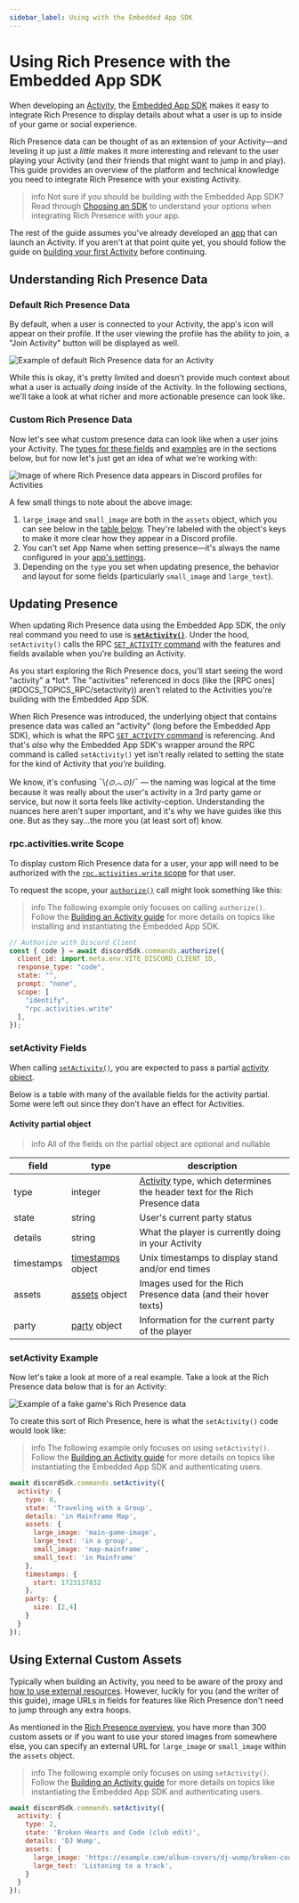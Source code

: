 ```yaml
---
sidebar_label: Using with the Embedded App SDK
---
```


# Using Rich Presence with the Embedded App SDK

When developing an [Activity](#DOCS_ACTIVITIES_OVERVIEW), the [Embedded App SDK](#DOCS_DEVELOPER_TOOLS_EMBEDDED_APP_SDK) makes it easy to integrate Rich Presence to display details about what a user is up to inside of your game or social experience.

Rich Presence data can be thought of as an extension of your Activity—and leveling it up just a *little* makes it more interesting and relevant to the user playing your Activity (and their friends that might want to jump in and play). This guide provides an overview of the platform and technical knowledge you need to integrate Rich Presence with your existing Activity.

> info
> Not sure if you should be building with the Embedded App SDK? Read through [Choosing an SDK](#DOCS_RICH_PRESENCE_OVERVIEW/choosing-an-sdk) to understand your options when integrating Rich Presence with your app.

The rest of the guide assumes you've already developed an [app](#DOCS_QUICK_START_OVERVIEW_OF_APPS) that can launch an Activity. If you aren't at that point quite yet, you should follow the guide on [building your first Activity](#DOCS_ACTIVITIES_BUILDING_AN_ACTIVITY) before continuing.

## Understanding Rich Presence Data

### Default Rich Presence Data

By default, when a user is connected to your Activity, the app's icon will appear on their profile. If the user viewing the profile has the ability to join, a "Join Activity" button will be displayed as well.

![Example of default Rich Presence data for an Activity](default-presence-activities.png)

While this is okay, it's pretty limited and doesn't provide much context about what a user is actually *doing* inside of the Activity. In the following sections, we'll take a look at what richer and more actionable presence can look like.

### Custom Rich Presence Data

Now let's see what custom presence data can look like when a user joins your Activity. The [types for these fields](#DOCS_RICH_PRESENCE_USING_WITH_THE_EMBEDDED_APP_SDK/setactivity-fields) and [examples](#DOCS_RICH_PRESENCE_USING_WITH_THE_EMBEDDED_APP_SDK/setactivity-example) are in the sections below, but for now let's just get an idea of what we're working with:

![Image of where Rich Presence data appears in Discord profiles for Activities](annotated-presence-data-activities.png)

A few small things to note about the above image:
1. `large_image` and `small_image` are both in the `assets` object, which you can see below in the [table below](#DOCS_RICH_PRESENCE_USING_WITH_THE_EMBEDDED_APP_SDK/activity-partial-object). They're labeled with the object's keys to make it more clear how they appear in a Discord profile.
2. You can't set App Name when setting presence—it's always the name configured in your [app's settings](https://discord.com/developers/applications).
3. Depending on the `type` you set when updating presence, the behavior and layout for some fields (particularly `small_image` and `large_text`).

## Updating Presence

When updating Rich Presence data using the Embedded App SDK, the only real command you need to use is **[`setActivity()`](#DOCS_DEVELOPER_TOOLS_EMBEDDED_APP_SDK/setactivity)**. Under the hood, `setActivity()` calls the RPC [`SET_ACTIVITY` command](#DOCS_TOPICS_RPC/setactivity) with the features and fields available when you're building an Activity.

<Collapsible title="Why am I seeing the word activity everywhere?" description="A brief platform history lesson about what all these different activites are about" icon="question">
As you start exploring the Rich Presence docs, you'll start seeing the word "activity" a *lot*. The "activities" referenced in docs (like the [RPC ones](#DOCS_TOPICS_RPC/setactivity)) aren't related to the Activities you're building with the Embedded App SDK.

When Rich Presence was introduced, the underlying object that contains presence data was called an "activity" (long before the Embedded App SDK), which is what the RPC [`SET_ACTIVITY` command](#DOCS_TOPICS_RPC/setactivity) is referencing. And that's *also* why the Embedded App SDK's wrapper around the RPC command is called `setActivity()` yet isn't really related to setting the state for the kind of Activity that *you're* building.

We know, it's confusing ¯\\_(⊙︿⊙)_/¯ — the naming was logical at the time because it was really about the user's activity in a 3rd party game or service, but now it sorta feels like activity-ception. Understanding the nuances here aren't super important, and it's why we have guides like this one. But as they say...the more you (at least sort of) know.
</Collapsible>

### rpc.activities.write Scope

To display custom Rich Presence data for a user, your app will need to be authorized with the [`rpc.activities.write` scope](#DOCS_TOPICS_OAUTH2/shared-resources-oauth2-scopes) for that user.

To request the scope, your [`authorize()`](#DOCS_DEVELOPER_TOOLS_EMBEDDED_APP_SDK/authorize) call might look something like this:

<Collapsible title="Example requesting rpc.activities.write with authorize()" icon="code">

> info
> The following example only focuses on calling `authorize()`. Follow the [Building an Activity guide](#DOCS_ACTIVITIES_BUILDING_AN_ACTIVITY) for more details on topics like installing and instantiating the Embedded App SDK.

```js
// Authorize with Discord Client
const { code } = await discordSdk.commands.authorize({
  client_id: import.meta.env.VITE_DISCORD_CLIENT_ID,
  response_type: "code",
  state: "",
  prompt: "none",
  scope: [
    "identify",
    "rpc.activities.write"
  ],
});
```
</Collapsible>

### setActivity Fields

When calling [`setActivity()`](#DOCS_DEVELOPER_TOOLS_EMBEDDED_APP_SDK/setactivity), you are expected to pass a partial [activity object](#DOCS_TOPICS_GATEWAY_EVENTS/activity-object-activity-structure).

Below is a table with many of the available fields for the activity partial. Some were left out since they don't have an effect for Activities.

#### Activity partial object

> info
> All of the fields on the partial object are optional and nullable

| field      | type                                                                                 | description                                                                                                                              |
|------------|--------------------------------------------------------------------------------------|------------------------------------------------------------------------------------------------------------------------------------------|
| type       | integer                                                                              | [Activity](#DOCS_TOPICS_GATEWAY_EVENTS/activity-object-activity-types) type, which determines the header text for the Rich Presence data |
| state      | string                                                                               | User's current party status                                                                                                              |
| details    | string                                                                               | What the player is currently doing in your Activity                                                                                      |
| timestamps | [timestamps](#DOCS_TOPICS_GATEWAY_EVENTS/activity-object-activity-timestamps) object | Unix timestamps to display stand and/or end times                                                                                        |
| assets     | [assets](#DOCS_TOPICS_GATEWAY_EVENTS/activity-object-activity-assets) object         | Images used for the Rich Presence data (and their hover texts)                                                                           |
| party      | [party](#DOCS_TOPICS_GATEWAY_EVENTS/activity-object-activity-party) object           | Information for the current party of the player                                                                                          |

### setActivity Example

Now let's take a look at more of a real example. Take a look at the Rich Presence data below that is for an Activity:

![Example of a fake game's Rich Presence data](activities-presence-example.png)

To create this sort of Rich Presence, here is what the `setActivity()` code would look like:

<Collapsible title="Example calling setActivity() command" icon="code" open>

> info
> The following example only focuses on using `setActivity()`. Follow the [Building an Activity guide](#DOCS_ACTIVITIES_BUILDING_AN_ACTIVITY) for more details on topics like instantiating the Embedded App SDK and authenticating users.
```js
await discordSdk.commands.setActivity({
  activity: { 
    type: 0,
    state: 'Traveling with a Group',
    details: 'in Mainframe Map',
    assets: {
      large_image: 'main-game-image',
      large_text: 'in a group',
      small_image: 'map-mainframe',
      small_text: 'in Mainframe'
    },
    timestamps: {
      start: 1723137832
    },
    party: {
      size: [2,4]
    }
  }
});
```
</Collapsible>

## Using External Custom Assets

Typically when building an Activity, you need to be aware of the proxy and [how to use external resources](#DOCS_ACTIVITIES_DEVELOPMENT_GUIDES/using-external-resources). However, lucikly for you (and the writer of this guide), image URLs in fields for features like Rich Presence don't need to jump through any extra hoops.

As mentioned in the [Rich Presence overview](#DOCS_RICH_PRESENCE_OVERVIEW/assets), you have more than 300 custom assets or if you want to use your stored images from somewhere else, you can specify an external URL for `large_image` or `small_image` within the `assets` object.

<Collapsible title="Example setting presence with an external asset" icon="code" open>

> info
> The following example only focuses on using `setActivity()`. Follow the [Building an Activity guide](#DOCS_ACTIVITIES_BUILDING_AN_ACTIVITY) for more details on topics like instantiating the Embedded App SDK and authenticating users.
```js
await discordSdk.commands.setActivity({
  activity: { 
    type: 2,
    state: 'Broken Hearts and Code (club edit)',
    details: 'DJ Wump',
    assets: {
      large_image: 'https://example.com/album-covers/dj-wump/broken-code-and-hearts-club-edit.jpg',
      large_text: 'Listening to a track',
    }
  }
});
```
</Collapsible>

